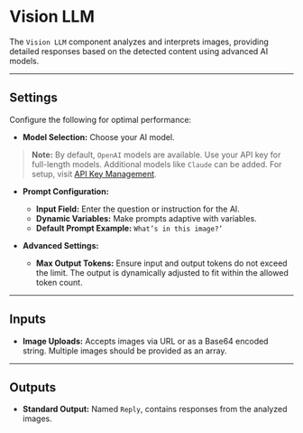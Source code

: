# Vision LLM

The `Vision LLM` component analyzes and interprets images, providing detailed responses based on the detected content using advanced AI models.

---

## Settings

Configure the following for optimal performance:

- **Model Selection:** Choose your AI model.

> **Note:** By default, `OpenAI` models are available. Use your API key for full-length models. Additional models like `Claude` can be added. For setup, visit [API Key Management](core_concepts/keysManagement.md).
  
- **Prompt Configuration:**
  - **Input Field:** Enter the question or instruction for the AI.
  - **Dynamic Variables:** Make prompts adaptive with variables.
  - **Default Prompt Example:** `What’s in this image?’`
  
- **Advanced Settings:**
  - **Max Output Tokens:** Ensure input and output tokens do not exceed the limit. The output is dynamically adjusted to fit within the allowed token count.

---

## Inputs

- **Image Uploads:** Accepts images via URL or as a Base64 encoded string. Multiple images should be provided as an array.

---

## Outputs

- **Standard Output:** Named `Reply`, contains responses from the analyzed images.